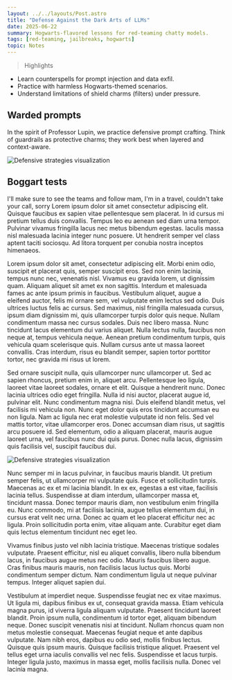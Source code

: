```yaml
---
layout: ../../layouts/Post.astro
title: "Defense Against the Dark Arts of LLMs"
date: 2025-06-22
summary: Hogwarts-flavored lessons for red-teaming chatty models.
tags: [red-teaming, jailbreaks, hogwarts]
topic: Notes
---
```


> Highlights

- Learn counterspells for prompt injection and data exfil.
- Practice with harmless Hogwarts-themed scenarios.
- Understand limitations of shield charms (filters) under pressure.

## Warded prompts

In the spirit of Professor Lupin, we practice defensive prompt crafting. Think of guardrails as protective charms; they work best when layered and context-aware.

![Defensive strategies visualization](/images/filename.jpg)

## Boggart tests

I'll make sure to see the teams and follow mam, I'm in a travel, couldn't take your call, sorry
 Lorem ipsum dolor sit amet consectetur adipiscing elit. Quisque faucibus ex sapien vitae pellentesque sem placerat. In id cursus mi pretium tellus duis convallis. Tempus leo eu aenean sed diam urna tempor. Pulvinar vivamus fringilla lacus nec metus bibendum egestas. Iaculis massa nisl malesuada lacinia integer nunc posuere. Ut hendrerit semper vel class aptent taciti sociosqu. Ad litora torquent per conubia nostra inceptos himenaeos.

Lorem ipsum dolor sit amet, consectetur adipiscing elit. Morbi enim odio, suscipit et placerat quis, semper suscipit eros. Sed non enim lacinia, tempus nunc nec, venenatis nisl. Vivamus eu gravida lorem, ut dignissim quam. Aliquam aliquet sit amet ex non sagittis. Interdum et malesuada fames ac ante ipsum primis in faucibus. Vestibulum aliquet, augue a eleifend auctor, felis mi ornare sem, vel vulputate enim lectus sed odio. Duis ultrices luctus felis ac cursus. Sed maximus, nisl fringilla malesuada cursus, ipsum diam dignissim mi, quis ullamcorper turpis dolor quis neque. Nullam condimentum massa nec cursus sodales. Duis nec libero massa. Nunc tincidunt lacus elementum dui varius aliquet. Nulla lectus nulla, faucibus non neque at, tempus vehicula neque. Aenean pretium condimentum turpis, quis vehicula quam scelerisque quis. Nullam cursus ante ut massa laoreet convallis. Cras interdum, risus eu blandit semper, sapien tortor porttitor tortor, nec gravida mi risus ut lorem.

Sed ornare suscipit nulla, quis ullamcorper nunc ullamcorper ut. Sed ac sapien rhoncus, pretium enim in, aliquet arcu. Pellentesque leo ligula, laoreet vitae laoreet sodales, ornare et elit. Quisque a hendrerit nunc. Donec lacinia ultrices odio eget fringilla. Nulla id nisi auctor, placerat augue id, pulvinar elit. Nunc condimentum magna nisi. Duis eleifend blandit metus, vel facilisis mi vehicula non. Nunc eget dolor quis eros tincidunt accumsan eu non ligula. Nam ac ligula nec erat molestie vulputate id non felis. Sed vel mattis tortor, vitae ullamcorper eros. Donec accumsan diam risus, ut sagittis arcu posuere id. Sed elementum, odio a aliquam placerat, mauris augue laoreet urna, vel faucibus nunc dui quis purus. Donec nulla lacus, dignissim quis facilisis vel, suscipit faucibus dui.

![Defensive strategies visualization](/images/filename.jpg)

Nunc semper mi in lacus pulvinar, in faucibus mauris blandit. Ut pretium semper felis, ut ullamcorper mi vulputate quis. Fusce et sollicitudin turpis. Maecenas ac ex et mi lacinia blandit. In ex ex, egestas a est vitae, facilisis lacinia tellus. Suspendisse at diam interdum, ullamcorper massa et, tincidunt massa. Donec tempor mauris diam, non vestibulum enim fringilla eu. Nunc commodo, mi at facilisis lacinia, augue tellus elementum dui, in cursus erat velit nec urna. Donec ac quam et leo placerat efficitur nec ac ligula. Proin sollicitudin porta enim, vitae aliquam ante. Curabitur eget diam quis lectus elementum tincidunt nec eget leo.

Vivamus finibus justo vel nibh lacinia tristique. Maecenas tristique sodales vulputate. Praesent efficitur, nisl eu aliquet convallis, libero nulla bibendum lacus, in faucibus augue metus nec odio. Mauris faucibus libero augue. Cras finibus mauris mauris, non facilisis lacus luctus quis. Morbi condimentum semper dictum. Nam condimentum ligula ut neque pulvinar tempus. Integer aliquet sapien dui.

Vestibulum at imperdiet neque. Suspendisse feugiat nec ex vitae maximus. Ut ligula mi, dapibus finibus ex ut, consequat gravida massa. Etiam vehicula magna purus, id viverra ligula aliquam vulputate. Praesent tincidunt laoreet blandit. Proin ipsum nulla, condimentum id tortor eget, aliquam bibendum neque. Donec suscipit venenatis nisi at tincidunt. Nullam rhoncus quam non metus molestie consequat. Maecenas feugiat neque et ante dapibus vulputate. Nam nibh eros, dapibus eu odio sed, mollis finibus lectus. Quisque quis ipsum mauris. Quisque facilisis tristique aliquet. Praesent vel tellus eget urna iaculis convallis vel nec felis. Suspendisse et lacus turpis. Integer ligula justo, maximus in massa eget, mollis facilisis nulla. Donec vel lacinia magna.